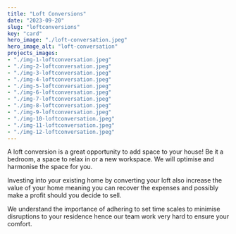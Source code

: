 ```yaml
---
title: "Loft Conversions"
date: "2023-09-20"
slug: "loftconversions"
key: "card"
hero_image: "./loft-conversation.jpeg"
hero_image_alt: "loft-conversation"
projects_images:
- "./img-1-loftconversation.jpeg"
- "./img-2-loftconversation.jpeg"
- "./img-3-loftconversation.jpeg"
- "./img-4-loftconversation.jpeg"
- "./img-5-loftconversation.jpeg"
- "./img-6-loftconversation.jpeg"
- "./img-7-loftconversation.jpeg"
- "./img-8-loftconversation.jpeg"
- "./img-9-loftconversation.jpeg"
- "./img-10-loftconversation.jpeg"
- "./img-11-loftconversation.jpeg"
- "./img-12-loftconversation.jpeg"
---
```



A loft conversion is a great opportunity to add space to your house! Be it a bedroom, a space to relax in or a new workspace. We will optimise and harmonise the space for you. 

Investing into your existing home by converting your loft also increase the value of your home meaning you can recover the expenses and possibly make a profit should you decide to sell. 

We understand the importance of adhering to set time scales to minimise disruptions to your residence hence our team work very hard to ensure your comfort. 
